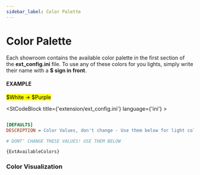 ```yaml
---
sidebar_label: Color Palette
---
```


# Color Palette

Each showroom contains the available color palette in the first section of the **ext_config.ini**  file. To use any of these colors for you lights, simply write their name with a **$ sign in front**.


#### EXAMPLE

<mark> $White &rarr; $Purple </mark>


<StCodeBlock title={'extension/ext_config.ini'} language={'ini'} >

```ini title="extension/ext_config.ini"

[DEFAULTS]
DESCRIPTION = Color Values, don't change - Use them below for light colors

# DONT' CHANGE THESE VALUES! USE THEM BELOW
```

    {ExtAvailableColors}
</StCodeBlock>

### Color Visualization

<ColorPalette rawColors={ExtAvailableColors} ></ColorPalette>






